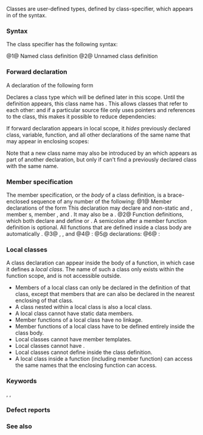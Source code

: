{{title|Class declaration}}
{{cpp/language/classes/navbar}}
Classes are user-defined types, defined by class-specifier, which appears in {{spar|decl-specifier-seq}} of the {{rlp|declarations|declaration}} syntax.

===Syntax===
The class specifier has the following syntax:
{{sdsc begin}}
{{sdsc|num=1|1=
{{spar|class-key}} {{spar optional|attr}} {{spar|class-head-name}} {{ttb|final}}{{mark optional}} {{spar optional|base-clause}} {{ttb|{}} {{spar|member-specification}} {{ttb|}&lt;!----&gt;}}
}}
{{sdsc|num=2|1=
{{spar|class-key}} {{spar optional|attr}} {{spar optional|base-clause}} {{ttb|{}} {{spar|member-specification}} {{ttb|}&lt;!----&gt;}}
}}
{{sdsc end}}

@1@ Named class definition
@2@ Unnamed class definition

{{par begin}}
{{par|{{spar|class-key}}|one of {{ltt|cpp/keyword/class}}, {{ltt|cpp/keyword/struct}} and {{ltt|cpp/keyword/union}}. The keywords {{c/core|class}} and {{c/core|struct}} are identical except for the default {{rlp|access|member access}} and the default {{rlp|derived class|base class access}}. If it is {{c/core|union}}, the declaration introduces a {{rlp|union|union type}}.}}
{{par|{{spar|attr}}|{{mark since c++11}} any number of {{rlp|attributes}}, may include {{rlpt|alignas|alignas}} specifier}}
{{par|{{spar|class-head-name}}|the name of the class that's being defined, optionally {{rlp|identifiers#Qualified identifiers|qualified}}}}
{{par|{{ttb|final}}|{{mark since c++11}} if present, the class {{rlp|final|cannot be derived}}}}
{{par|{{spar|base-clause}}|list of one or more base classes and the model of inheritance used for each (see {{rlp|derived class}})}}
{{par|{{spar|member-specification}}|list of access specifiers, member object and member function declarations and definitions ([[#Member specification|see below]])}}
{{par end}}

===Forward declaration===
A declaration of the following form
{{sdsc begin}}
{{sdsc|1=
{{spar|class-key}} {{spar|attr}} {{spar|identifier}} {{ttb|;}}
}}
{{sdsc end}}

Declares a class type which will be defined later in this scope. Until the definition appears, this class name has {{rlp|incomplete type}}. This allows classes that refer to each other:
{{source|
class Vector; // forward declaration

class Matrix
{
    // ...
    friend Vector operator*(const Matrix&amp;, const Vector&amp;);
};

class Vector
{
    // ...
    friend Vector operator*(const Matrix&amp;, const Vector&amp;);
};
}}
and if a particular source file only uses pointers and references to the class, this makes it possible to reduce {{c/core|#include}} dependencies:
{{source|
// In MyStruct.h
#include &lt;iosfwd&gt; // contains forward declaration of std::ostream

struct MyStruct
{
    int value;
    friend std::ostream&amp; operator&lt;&lt;(std::ostream&amp; os, const S&amp; s);
    // definition provided in MyStruct.cpp file which uses #include &lt;ostream&gt;
};
}}

If forward declaration appears in local scope, it ''hides'' previously declared class, variable, function, and all other declarations of the same name that may appear in enclosing scopes:
{{source|
struct s { int a; };
struct s; // does nothing (s already defined in this scope)

void g()
{
    struct s; // forward declaration of a new, local struct "s"
              // this hides global struct s until the end of this block
    
    s* p; // pointer to local struct s
    
    struct s { char* p; }; // definitions of the local struct s
}
}}

Note that a new class name may also be introduced by an {{rlp|elaborated type specifier}} which appears as part of another declaration, but only if {{rlp|lookup|name lookup}} can't find a previously declared class with the same name.

{{source|1=
class U;

namespace ns
{
    class Y f(class T p); // declares function ns::f and declares ns::T and ns::Y
    
    class U f(); // U refers to ::U
    
    // can use pointers and references to T and Y
    Y* p;
    T* q;
}
}}

===Member specification===
The member specification, or the ''body'' of a class definition, is a brace-enclosed sequence of any number of the following:
@1@ Member declarations of the form
{{sdsc begin}}
{{sdsc|{{spar optional|attr}} {{spar optional|decl-specifier-seq}} {{spar optional|member-declarator-list}} {{ttb|;}}
}}
{{sdsc end}}
{{par begin}}
{{par|{{spar|attr}}|{{mark since c++11}} any number of {{rlp|attributes}}}}
{{par|{{spar|decl-specifier-seq}}|sequence of {{rlp|declarations#Specifiers|specifiers}}. It is only optional in the declarations of constructors, destructors, and user-defined type {{rlp|cast operator|conversion functions}}}}
{{par|{{spar|member-declarator-list}}|similar to an {{rlp|declarations|init-declarator-list}}, but additionally allows {{rlp|bit field|bit-field declaration}}, {{rlp|abstract class|pure-specifier}}{{rev inl|since=c++11|, and virt-specifier ({{tt|{{rlp|override}}}} or {{tt|{{rlp|final}}}})}}, and does not allow {{rlp|direct initialization|direct-non-list-initialization syntax}}.}}
{{par end}}
This declaration may declare {{rlp|static}} and non-static {{rlp|data members}} and {{rlp|member functions}}, member {{rlp|typedef}}s, member {{rlp|enum|enumerations}}, and {{rlp|nested classes}}. It may also be a {{rlp|friend|friend declaration}}.
{{source|1=
class S
{
    int d1;             // non-static data member
    int a[10] = {1, 2}; // non-static data member with initializer (C++11)
    
    static const int d2 = 1; // static data member with initializer
    
    virtual void f1(int) = 0; // pure virtual member function
    
    std::string d3, *d4, f2(int); // two data members and a member function
    
    enum { NORTH, SOUTH, EAST, WEST };
    
    struct NestedS
    {
        std::string s;
    } d5, *d6;
    
    typedef NestedS value_type, *pointer_type;
};
}}
@2@ Function definitions, which both declare and define {{rlp|member functions}} or {{rlp|friend|friend functions}}. A semicolon after a member function definition is optional. All functions that are defined inside a class body are automatically {{rlp|inline}}{{rev inl|since=c++20|, unless they are attached to a {{rlp|modules|named module}}}}.
{{source|
class M
{
    std::size_t C;
    std::vector&lt;int&gt; data;
public:
    M(std::size_t R, std::size_t C) : C(C), data(R*C) {} // constructor definition
    
    int operator()(std::size_t r, std::size_t c) const // member function definition
    {
        return data[r * C + c];
    }
    
    int&amp; operator()(std::size_t r, std::size_t c) // another member function definition
    {
        return data[r * C + c];
    }
};
}}
@3@ {{rlp|access|Access specifiers}} {{tt|public:}}, {{tt|protected:}}, and {{tt|private:}}
{{source|
class S
{
public:
    S();          // public constructor
    S(const S&amp;);  // public copy constructor
    virtual ~S(); // public virtual destructor
private:
    int* ptr; // private data member
};}}
@4@ {{rlp|using declaration|Using-declarations}}:
{{source|
class Base
{
protected:
    int d;
};

class Derived : public Base
{
public:
    using Base::d;    // make Base's protected member d a public member of Derived
    using Base::Base; // inherit all bases' constructors (C++11)
};
}}
@5@ {{rlpt|static_assert}} declarations:
{{source|
template&lt;typename T&gt;
struct Foo
{
    static_assert(std::is_floating_point&lt;T&gt;::value, "Foo&lt;T&gt;: T must be floating point");
};
}}
@6@ {{rlp|member template|member template declarations}}:
{{source|
struct S
{
    template&lt;typename T&gt;
    void f(T&amp;&amp; n);
    
    template&lt;class CharT&gt;
    struct NestedS
    {
        std::basic_string&lt;CharT&gt; s;
    };
};
}}

{{rrev|since=c++11|
@7@ {{rlp|type alias|alias declarations}}:
{{source|1=
template&lt;typename T&gt;
struct identity
{
    using type = T;
};
}}
}}

{{rrev|since=c++17|
@8@ {{rlp|deduction guide}}s of member class templates:
{{source|
struct S
{
    template&lt;class CharT&gt;
    struct NestedS
    {
        std::basic_string&lt;CharT&gt; s;
    };
    
    template&lt;class CharT&gt;
    NestedS(std::basic_string&lt;CharT&gt;) -&gt; NestedS&lt;CharT&gt;;
};
}}
}}

{{rrev|since=c++20|
@9@ {{rlp|enum#Using-enum-declaration|Using-enum-declaration}}s:
{{source|1=
enum class color { red, orange, yellow };

struct highlight
{
    using enum color;
};
}}
}}

===Local classes===
A class declaration can appear inside the body of a function, in which case it defines a ''local class''. The name of such a class only exists within the function scope, and is not accessible outside.
* Members of a local class can only be declared in the definition of that class, except that members that are {{rlp|nested types|nested classes}} can also be declared in the nearest enclosing {{rlpsd|scope#Block scope}} of that class.
* A class nested within a local class is also a local class.
* A local class cannot have static data members.
* Member functions of a local class have no linkage.
* Member functions of a local class have to be defined entirely inside the class body.
* Local classes{{rev inl|since=c++14| other than {{rlp|lambda|closure types}}}} cannot have member templates.
* Local classes cannot have {{rlp|friend#Template friends|friend templates}}.
* Local classes cannot define {{rlp|friend|friend functions}} inside the class definition.
* A local class inside a function (including member function) can access the same names that the enclosing function can access.
{{rrev|until=c++11|
* Local classes could not be used as template arguments.
}}
{{example
|code=
#include &lt;algorithm&gt;
#include &lt;iostream&gt;
#include &lt;vector&gt;

int main()
{
    std::vector&lt;int&gt; v{1, 2, 3};
    
    struct Local
    {
        bool operator()(int n, int m)
        {
            return n &gt; m;
        }
    };
    
    std::sort(v.begin(), v.end(), Local()); // since C++11
    
    for (int n : v)
        std::cout &lt;&lt; n &lt;&lt; ' ';
    std::cout &lt;&lt; '\n';
}
|output=3 2 1
}}

===Keywords===
{{ltt|cpp/keyword/class}},
{{ltt|cpp/keyword/struct}},
{{ltt|cpp/keyword/union}}

===Defect reports===
{{dr list begin}}
{{dr list item|wg=cwg|dr=1693|std=C++98|before=member declarations could not be empty|after=empty declaration allowed}}
{{dr list item|wg=cwg|dr=1930|std=C++98|before={{spar|member-declarator-list}} could be empty when {{spar|decl-specifier-seq}}&lt;br&gt;contains a storage class specifier or cv qualifier|after=the list must not be empty}}
{{dr list item|wg=cwg|dr=2890|std=C++98|before=it was unclear where the members of nested classes can be declared|after=made clear}}
{{dr list end}}

===See also===
{{dsc begin}}
{{dsc see c|c/language/struct|Struct declaration}}
{{dsc end}}

{{langlinks|de|es|fr|it|ja|pt|ru|zh}}